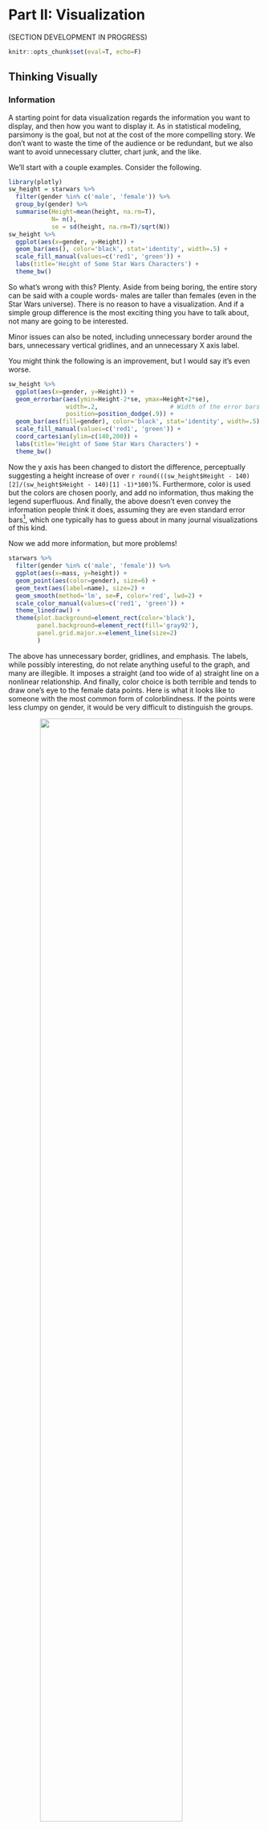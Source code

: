 # Part II: Visualization

(SECTION DEVELOPMENT IN PROGRESS)

```r
knitr::opts_chunk$set(eval=T, echo=F)
```

## Thinking Visually


### Information

A starting point for data visualization regards the information you want to display, and then how you want to display it.  As in statistical modeling, parsimony is the goal, but not at the cost of the more compelling story.  We don't want to waste the time of the audience or be redundant, but we also want to avoid unnecessary clutter, chart junk, and the like. 

We'll start with a couple examples. Consider the following.

```r
library(plotly)
sw_height = starwars %>% 
  filter(gender %in% c('male', 'female')) %>% 
  group_by(gender) %>% 
  summarise(Height=mean(height, na.rm=T),
            N= n(),
            se = sd(height, na.rm=T)/sqrt(N))
sw_height %>% 
  ggplot(aes(x=gender, y=Height)) +
  geom_bar(aes(), color='black', stat='identity', width=.5) +
  scale_fill_manual(values=c('red1', 'green')) +
  labs(title='Height of Some Star Wars Characters') +
  theme_bw()
```


So what's wrong with this? Plenty. Aside from being boring, the entire story can be said with a couple words- males are taller than females (even in the Star Wars universe).  There is no reason to have a visualization. And if a simple group difference is the most exciting thing you have to talk about, not many are going to be interested.

Minor issues can also be noted, including unnecessary border around the bars, unnecessary vertical gridlines, and an unnecessary X axis label.

You might think the following is an improvement, but I would say it's even worse.

```r
sw_height %>% 
  ggplot(aes(x=gender, y=Height)) +
  geom_errorbar(aes(ymin=Height-2*se, ymax=Height+2*se),
                width=.2,                    # Width of the error bars
                position=position_dodge(.9)) +
  geom_bar(aes(fill=gender), color='black', stat='identity', width=.5) +
  scale_fill_manual(values=c('red1', 'green')) +
  coord_cartesian(ylim=c(140,200)) +
  labs(title='Height of Some Star Wars Characters') +
  theme_bw()
```

Now the y axis has been changed to distort the difference, perceptually suggesting a height increase of over `r round(((sw_height$Height - 140)[2]/(sw_height$Height - 140)[1] -1)*100)`%.  Furthermore, color is used but the colors are chosen poorly, and add no information, thus making the legend superfluous.  And finally, the above doesn't even convey the information people think it does, assuming they are even standard error bars[^barerror], which one typically has to guess about in many journal visualizations of this kind.


Now we add more information, but more problems!

```r
starwars %>% 
  filter(gender %in% c('male', 'female')) %>% 
  ggplot(aes(x=mass, y=height)) +
  geom_point(aes(color=gender), size=6) + 
  geom_text(aes(label=name), size=2) + 
  geom_smooth(method='lm', se=F, color='red', lwd=2) + 
  scale_color_manual(values=c('red1', 'green')) +
  theme_linedraw() +
  theme(plot.background=element_rect(color='black'),
        panel.background=element_rect(fill='gray92'),
        panel.grid.major.x=element_line(size=2)
        )
```

The above has unnecessary border, gridlines, and emphasis. The labels, while possibly interesting, do not relate anything useful to the graph, and many are illegible. It imposes a straight (and too wide of a) straight line on a nonlinear relationship.  And finally, color choice is both terrible and tends to draw one's eye to the female data points.  Here is what it looks like to someone with the most common form of colorblindness. If the points were less clumpy on gender, it would be very difficult to distinguish the groups.

<img src="img/deuteranopia.png" style="display:block; margin: 0 auto;" width='75%'>


And here is what it might look like when printed.

```r
starwars %>% 
  filter(gender %in% c('male', 'female')) %>% 
  ggplot(aes(x=mass, y=height)) +
  geom_point(aes(color=gender), size=6) + 
  geom_text(aes(label=name), size=2) + 
  geom_smooth(method='lm', se=F, color='black', lwd=2) + 
  scale_color_grey(start=.6, end=.4) +
  theme_linedraw() +
  theme(plot.background=element_rect(color='black'),
        panel.background=element_rect(fill='gray92'),
        panel.grid.major.x=element_line(size=2)
        )
```

<br>

Now consider the following.  We have six pieces of information in one graph- name (on hover), homeworld (shape), age (size), gender (color), mass (x), and height (y).  The colors are evenly spaced from one another, and so do not draw one's attention to one group over another, or even to the line over groups. Opacity allows the line to be added and the points to overlap without loss of information.  We technically don't need a caption, legend or gridlines, because hovering over the data tells us everything we'd want to know about a given data point.  

```r
sw2 = starwars %>% 
  filter(gender %in% c('male', 'female')) %>% 
  mutate(homeworld2 = ifelse(homeworld=='Tatooine', 'Tatooine', 'Naboo'),
         homeworld2 = ifelse(homeworld!='Tatooine'& homeworld!='Naboo', 'Other', homeworld2),
         homeworld2 = ifelse(is.na(homeworld2), 'Other', homeworld2)) %>% 
  select(name, mass, height, birth_year, gender, homeworld, homeworld2) %>% ungroup


# adding label=name will add name to plotly tooltip; ggplot will ignore
g = sw2 %>% 
  select(-homeworld) %>% 
  rename(homeworld=homeworld2) %>% 
  ggplot(aes(x=mass, y=height)) +
  geom_smooth(color=lazerhawk::palettes$orange$tetradic[4], se=F, size=.5, alpha=.15) +
  geom_point(aes(label=name, color=gender, shape=homeworld, size=birth_year), alpha=.5, show.legend=F) +
  scale_color_manual(values=lazerhawk::palettes$orange$complementary) +
  # geom_text(aes(label=name)) +
  scale_size_continuous(range=c(2,10)) +
  lazerhawk::theme_trueMinimal()+ 
  theme(legend.position="none")  # only way to keep plotly from putting a legend

ggplotly()%>% 
  # add_lines(x=~mass, y=~height)
  config(displayModeBar = F) %>% 
  layout(title='Star Wars Characters',
         font=list(family='Roboto'),
         xaxis=list(title='Mass'),
         yaxis=list(title='Height'))

# 
# sw2 %>% #drop_na() %>% 
#   # group_by(gender) %>% 
#   plot_ly(split=~gender) %>% 
#   add_markers(x=~mass, y=~height, color=~homeworld2,# colors=c("#1f77b4", "#ff7f0e"),
#               text=~name, size=~birth_year, opacity=.85,# symbol=~gender,
#               sizes=c(50,100)) %>% 
#   lazerhawk::theme_plotly()
```

<br>

Whether this is something you'd prefer or not, the point is that we get quite a bit of information without being overwhelming, and the data is allowed to express itself cleanly.

Here are some things to keep in mind when creating visualizations for scientific communication.


#### Your audience isn't dumb

Assume your audience, which in academia is full of people with advanced degrees or those aspiring to obtain one, can handle more than a bar graph.  If the visualization is good and well-explained[^captions], they'll be fine. 

See the data visualization and maps sections of [2016: The Year in Visual Stories and Graphics](https://www.nytimes.com/interactive/2016/12/28/us/year-in-interactive-graphics.html) at the New York Times.  Good data visualization of even complex relationships can be appreciated by more than an academic audience.  Assume you can at least provide visualizations on that level of complexity and be okay.

<img src="img/nytimes.png" style="display:block; margin: 0 auto;">

#### Clarity is key

Sometimes the clearest message *is* a complicated one.  That's okay, science is an inherently fuzzy process.  Make sure your visualization tells the story you think is important, and don't dumb the story down in the visualization.  People will likely remember the graphic before they'll remember the table of numbers.

By the same token, don't needlessly complicate something that is straightforward.  Perhaps a scatter plot with some groupwise coloring is enough.  That's fine.

All of this is easier said than done, and there is no right way to do data visualizations.  Prepare to experiment.


#### Avoid clutter

Gridlines, 3d, unnecessary patterning, and <span class="emph">chartjunk</span> in general will only detract from the message.  As an example, gridlines might even seem necessary, but even faint ones can potentially hinder the pattern recognition you hope will take place, perceptually imposing clumps of data that do not exist.  In addition, they practically insist on a level of data precision that you simply don't have.  What's more, with interactivity they literally convey nothing additional, as a simple hover-over or click on a data point will reveal the precise values.  Use sparingly, if at all.



#### Color isn't optional

It's odd for me to have to say this, as it's been the case for many years, but no modern scientific outlet should be a print-first outfit, and if they are, you shouldn't care to send your work there.  The only thing you should be concerned with is how it will look online, because that's how people will interact with your work first and foremost.  That means that color is essentially a requirement for any visualization, so use it well in yours.

#### Think interactively

I would suggest you start by making the visualization you want to make, with interactivity and anything else you like.  You can then reduce as necessary for publication, and keep the fancy one as supplemental, or accessible on your own website.


### Color

There is a lot to consider regarding color.  Until recently, the default color schemes of most visualization packages were poor at best.  Thankfully, <span class="pack">ggplot2</span>, its imitators and extenders, in both the R world and beyond, have made it much easier to have a decent color scheme by default[^jet].

However, the defaults are still potentially problematic, so you should be prepared to go with something else.  In other cases, you may just simply prefer something else.  For example, for me, the gray background of <span class="pack">ggplot2</span> defaults is something I have to remove for every plot[^hadleygray].






#### Viridis

A couple packages will help you get started in choosing a decent color scheme.  One is <span class="pack">viridis</span>.  As stated in the package description:

> These color maps are designed in such a way that they will analytically be perfectly perceptually-uniform, both in regular form and also when converted to black-and-white. They are also designed to be perceived by readers with the most common form of color blindness.

So basically you have something that will take care of your audience without having to do much. There are four palettes.

<img src="img/viridis_scales.png" style="display:block; margin: 0 auto;" width=50%>


These color schemes might seem a bit odd from what you're used to.  But recall that the point is scientific communication, and these will allow you to convey information accurately, without implicit bias, and be acceptable in different formats. In addition, there is <span class="pack">ggplot2</span> functionality to boot, e.g. <span class="func">scale_color_viridis</span>, and it will work for discrete or continuous valued data.

For more, see the [vignette](https://cran.r-project.org/web/packages/viridis/vignettes/intro-to-viridis.html). I also invite you to watch the [introduction of the original module in Python](https://www.youtube.com/watch?v=xAoljeRJ3lU), where you can learn more about the issues in color selection, and why viridis works.

#### RColorBrewer

Color Brewer offers another collection of palettes that will generally work well in a variety of situations.  While there are print and color-blind friendly palettes, not all adhere to those restrictions.  Specifically though, you have palettes for the following data situations:

- Qualitative (e.g. Dark2[^Dark1])
- Sequential (e.g. Reds)
- Diverging (e.g. RdBu)

<img src="img/colorbrewer.svg" style="display:block; margin: 0 auto;" width=50%>

There is a <span class="pack">ggplot2</span> function, <span class="func">scale_color_brewer</span>, you can use as well. For more, see [colorbrewer.org](http://colorbrewer2.org/).  There you can play around with the palettes to help make your decision.


### Contrast

<span class="" style="color:#B3B3B3">Thankfully, websites have mostly gotten past the phase where there text looks like this</span>.  The goal of scientific communication is to, well, *communicate*.  Making text hard to read is pretty much antithetical to this.

So contrast comes into play with text as well as color.  In general, you should consider a 7 to 1 contrast ratio for text, minimally 4 to 1.


-<span class="" style="color:#B3B3B3; size:150%; font-weight:500">Here is text at 2 to 1</span>

-<span class="" style="color:#7f7f7f; size:150%; font-weight:500">Here is text at 4 to 1</span>

-<span class="" style="color:#585858; size:150%; font-weight:500">Here is text at 7 to 1</span>

-<span class="" style="color:black; size:150%; font-weight:500">Here is black</span>

I personally don't like stark black, and find it visually irritating, but obviously that would be fine to use for most people.

### Scaling by Size

You might not be aware, but there is more than one way to scale objects, e.g. in a scatterplot. Consider the following, where in both cases dots are scaled by the person's body-mass index (BMI).


```r
sw2 %>% 
  mutate(bmi = mass/((height/100)^2)) %>% 
  ggplot(aes(x=mass, y=height)) +
  geom_point(aes(label=name,  size=bmi), color=palettes$orange$orange, alpha=.25, show.legend=F) +
  scale_size_continuous(range=c(2,10)) +
  lazerhawk::theme_trueMinimal()+ 
  theme(legend.position="none")  # only way to keep plotly from putting a legend
sw2 %>%
  mutate(bmi = mass/((height/100)^2)) %>% 
  ggplot(aes(x=mass, y=height)) +
  geom_point(aes(label=name, size=bmi), color=palettes$orange$orange, alpha=.25, show.legend=F) +
  scale_radius() + 
  lazerhawk::theme_trueMinimal()+ 
  theme(legend.position="none")  # only way to keep plotly from putting a legend
```


The first plot scales the dots by their area, while the second scales the radius, but otherwise they are identical.  It's not generally recommended to scale the radius, as our perceptual system is more attuned to the area.  Packages like <span class="pack">ggplot2</span> and <span class="pack">plotly</span> will automatically do this, but some might not, so you should check.


### Transparency

Using transparency is a great way to keep detailed information available to the audience without being overwhelming. Consider the following.  One-hundred individual trajectories are shown, but it doesn't cause any issue graphically.

```r
N = 100
obs = 10

g = rep(1:N, e=obs)
x = rep(1:obs, N)
f = rep(c(-.5, .5), e=N/2)[g]
# sig = createCorr(c(-.75,-.25,.25))
# re = mvtnorm::rmvnorm(N, sigma=sig)
re = mvtnorm::rmvnorm(N, sigma=diag(c(.5,.05,.025)))
y = re[,1][g] + (.25+re[,2][g])*x + (re[,3][g]*f)*(x^2) + rnorm(N*obs, sd=.2)
library(lme4)
xsq = x^2
lmer(y ~ x + xsq + (1+x+xsq |g))
# y = scale(y)[,1]

# lm(y~poly(x,2)) %>% summary()

# 
# gg = data_frame(g, x, y) %>% 
#   mutate(y = scale(y)) %>% 
#   ggplot(aes(x,y)) + 
#   geom_smooth(aes(group=g), se=F, color=alpha(palettes$orange$orange, .2), lwd=.5)
# ggplotly() %>% 
#   theme_plotly()
data_frame(g, f=factor(f, labels=c('g1','g2')), x, y) %>% 
  group_by(g) %>% 
  mutate(updown = if_else(last(y) > first(y), 'up', 'down')) %>% 
  # ungroup() %>%
  plot_ly() %>% 
  add_lines(x=~x, y=~y,  color=~f, opacity=.25, showlegend=F) %>%
  add_markers(x=~x, y=~y, color=~f, opacity=.75) %>% 
  theme_plotly()
```



Without transparency, it just looks ugly and notably busier if nothing else.

```r
data_frame(g, x, y) %>% 
  group_by(g) %>% 
  mutate(updown = if_else(last(y) > first(y), 'up', 'down')) %>% 
  # ungroup() %>%
  plot_ly() %>% 
  add_lines(x=~x, y=~y,  color=~updown, showlegend=F) %>%
  add_markers(x=~x, y=~y, color=~updown) %>% 
  theme_plotly()
```

In addition, transparency can be used to add additional information, e.g. data density in scatter plots.

<img src="img/tornados.png" style="display:block; margin: 0 auto;">

```r
# data(flights, package='threejs') 
# flights %>% 
#   plot_ly(x=~origin_long, y=~origin_lat) %>% 
#   add_markers(opacity=.20, size=I(3), color=I('#ff5500')) %>% 
#   theme_plotly()

load('../../Other/Tornado/data/tornados.RData')
g <- list(
  scope = 'usa',
  projection = list(type = 'albers usa'),
  showland = TRUE,
  landcolor = toRGB("gray95"),
  subunitcolor = toRGB("gray85"),
  countrycolor = toRGB("gray85"),
  countrywidth = 0.5,
  subunitwidth = 0.5
)

tornados %>% 
  filter(Year>=2010) %>% 
  plot_geo(lat = ~StartLat, lon = ~StartLon) %>%
  add_markers(size = I(3.5), color=I('#ff5500'), opacity=.25) %>%
  layout(title = 'U.S. Tornados 1990-2015', geo = g) %>% 
  theme_plotly()

```



### Things to avoid

pie charts and their cousins

- bar chart (and stacked versions)
- wind rose

histograms

- use density

using 3d without adding any communicative value

- which is almost always
- prefer interactivity
- Where is it useful: showing structure (e.g. molecular, geographical), continuous multi-way interactions

using too many colors

### WebAxe


### Thinking Visually Exercises

#### Exercise 1

The following uses the <span class="objclass">diamonds</span> data set that comes with <span class="pack">ggplot2</span>.  

```r
library(ggplot2); library(viridis)
ggplot(aes(x=carat, y=price), data=diamonds) +
  geom_point(aes(color=price)) +
  ????
```

```r
library(ggplot2); library(viridis)
ggplot(aes(x=carat, y=price), data=diamonds) +
  geom_point(aes(color=price)) +
  scale_color_viridis()
```

#### Exercise 2

Now color it by the `cut`.  To use the scale_color_viridis approach, you'll have to change one of the arguments to the function.  Reproduce this but using one of the other viridis palettes.

```r
ggplot(aes(x=carat, y=price), data=diamonds) +
  geom_point(aes(color=cut)) +
  scale_color_viridis(discrete=T)
```

#### Thinking exercises

For your upcoming presentation, *who* is your audience?


[^barerror]: Error bars for group means can overlap and still be statistically different (the test regards the *difference* in means).  Furthermore most visuals of this sort don't bother to say whether it is standard deviation, standard error, or 2*standard error, or even something else.

[^captions]: People seem to think there are text limits for captions.  There are none.

[^jet]: Even Matlab finally joined the club, except that they still screwed up with their default coloring scheme.

[^hadleygray]: Hadley states "The grey background gives the plot a similar colour (in a typographical sense) to the remainder of the text, ensuring that the graphics fit in with the flow of a text without jumping out with a bright white background. Finally, the grey background creates a continuous field of colour which ensures that the plot is perceived as a single visual entity.".  The part about it being ugly is apparently left out. ☺  Also, my opinion is that it has the opposite effect, making the visualization jump out because nothing on the web is gray by default. If anything the page background is white, and having a white/transparent background would perhaps be better, but honestly, don't you *want* a visualization to jump out?

[^Dark1]: Don't even think about asking what the Dark1 palette is.